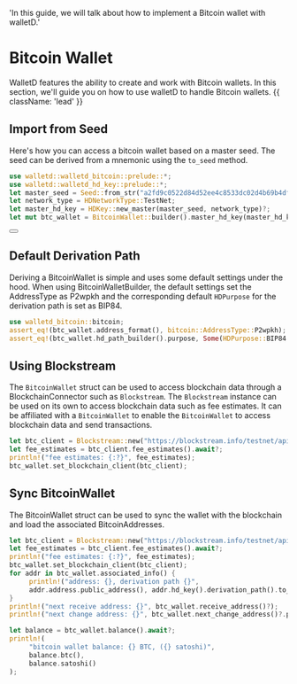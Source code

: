   'In this guide, we will talk about how to implement a Bitcoin wallet with walletD.'

# Bitcoin Wallet

WalletD features the ability to create and work with Bitcoin wallets.
In this section, we'll guide you on how to use walletD to handle Bitcoin wallets. {{ className: 'lead' }}

 
## Import from Seed

 Here's how you can access a bitcoin wallet based on a master seed.
 The seed can be derived from a mnemonic using the `to_seed` method. 

```rust {{ title: 'Example' }}
use walletd::walletd_bitcoin::prelude::*;
use walletd::walletd_hd_key::prelude::*;
let master_seed = Seed::from_str("a2fd9c0522d84d52ee4c8533dc02d4b69b4df9b6255e1af20c9f1d4d691689f2a38637eb1ec778972bf845c32d5ae83c7536999b5666397ac32021b21e0accee")?;
let network_type = HDNetworkType::TestNet;
let master_hd_key = HDKey::new_master(master_seed, network_type)?;
let mut btc_wallet = BitcoinWallet::builder().master_hd_key(master_hd_key).build()?;
```


<div className="not-prose">
  <Button
    href="/mnemonics_guide"
    variant="text"
    arrow="right"
    children="Check out our mnemonics guide for more info on the mnemonic seed"
  />
</div>

 ## Default Derivation Path

 Deriving a BitcoinWallet is simple and uses some default settings under the hood.
 When using BitcoinWalletBuilder, the default settings set the AddressType as P2wpkh and the corresponding default `HDPurpose` for the derivation path is set as BIP84.

```rust {{ title: 'Example' }}
use walletd_bitcoin::bitcoin;
assert_eq!(btc_wallet.address_format(), bitcoin::AddressType::P2wpkh);
assert_eq!(btc_wallet.hd_path_builder().purpose, Some(HDPurpose::BIP84.to_shortform_num()));
```

 ## Using Blockstream 

 The `BitcoinWallet` struct can be used to access blockchain data through a BlockchainConnector such as `Blockstream`.
 The `Blockstream` instance can be used on its own to access blockchain data such as fee estimates.
 It can be affiliated with a `BitcoinWallet` to enable the `BitcoinWallet` to access blockchain data and send transactions.

```rust {{ title: 'Example' }}
let btc_client = Blockstream::new("https://blockstream.info/testnet/api")?;
let fee_estimates = btc_client.fee_estimates().await?;
println!("fee estimates: {:?}", fee_estimates);
btc_wallet.set_blockchain_client(btc_client);
```

 ## Sync BitcoinWallet

 The BitcoinWallet struct can be used to sync the wallet with the blockchain and load the associated BitcoinAddresses.

```rust {{ title: 'Example' }}
let btc_client = Blockstream::new("https://blockstream.info/testnet/api")?;
let fee_estimates = btc_client.fee_estimates().await?;
println!("fee estimates: {:?}", fee_estimates);
btc_wallet.set_blockchain_client(btc_client);
for addr in btc_wallet.associated_info() {
     println!("address: {}, derivation path {}",
     addr.address.public_address(), addr.hd_key().derivation_path().to_string());
}
println!("next receive address: {}", btc_wallet.receive_address()?);
println!("next change address: {}", btc_wallet.next_change_address()?.public_address());

let balance = btc_wallet.balance().await?;
println!(
     "bitcoin wallet balance: {} BTC, ({} satoshi)",
     balance.btc(),
     balance.satoshi()
);
```